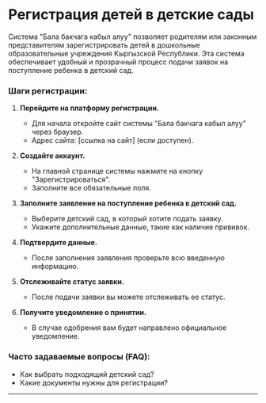 
#  Регистрация детей в детские сады

Система "Бала бакчага кабыл алуу" позволяет родителям или законным представителям зарегистрировать детей в дошкольные образовательные учреждения Кыргызской Республики. Эта система обеспечивает удобный и прозрачный процесс подачи заявок на поступление ребенка в детский сад.

### Шаги регистрации:

1. **Перейдите на платформу регистрации.**

   - Для начала откройте сайт системы "Бала бакчага кабыл алуу" через браузер.
   - Адрес сайта: [ссылка на сайт] (если доступен).

2. **Создайте аккаунт.**

   - На главной странице системы нажмите на кнопку "Зарегистрироваться".
   - Заполните все обязательные поля.

3. **Заполните заявление на поступление ребенка в детский сад.**

   - Выберите детский сад, в который хотите подать заявку.
   - Укажите дополнительные данные, такие как наличие прививок.

4. **Подтвердите данные.**

   - После заполнения заявления проверьте всю введенную информацию.

5. **Отслеживайте статус заявки.**

   - После подачи заявки вы можете отслеживать ее статус.

6. **Получите уведомление о принятии.**
   - В случае одобрения вам будет направлено официальное уведомление.

### Часто задаваемые вопросы (FAQ):

- Как выбрать подходящий детский сад?
- Какие документы нужны для регистрации?

---
